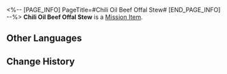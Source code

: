 <%-- [PAGE_INFO]
PageTitle=#Chili Oil Beef Offal Stew#
[END_PAGE_INFO] --%>
{{Item Infobox
|id          = 140279
|image       = Item Chili Oil Beef Offal Stew.png
|type        = Mission Item
|invCategory = Missions
|rarity      = 3
|effect      = 
|description = When used, instantly recovers 4 Technique Points for the team.
}}
{{Description|A bowl of fresh, fragrant, boiling, and spicy beef offal stew. It's made with yellow boulder beef chunks and offal together with redcloud chili sauce.}}
'''Chili Oil Beef Offal Stew''' is a [[Mission Item]].

==Other Languages==
{{Other Languages
|en   = Chili Oil Beef Offal Stew
|zhs  = 红油乱斩牛杂
|zht  = 紅油亂斬牛雜
|ja   = 牛もつ乱切りのラー油和え
|ko   = 고추기름 난도질 소내장탕
|es   = Salteado de tripas de ternera en aceite picante
|fr   = Ragoût d'abats de bœuf à la sauce épicée
|ru   = Говяжьи потрошки в остром соусе
|th   = Chili Oil Beef Offal Stew
|vi   = Nội Tạng Bò Dầu Ớt
|de   = Rinderinnereien-Eintopf mit Chiliöl
|id   = Chili Oil Beef Offal Stew
|pt   = Cozido de Carne e Miúdos ao Óleo de Pimenta
}}

==Change History==
{{Change History|1.3}}